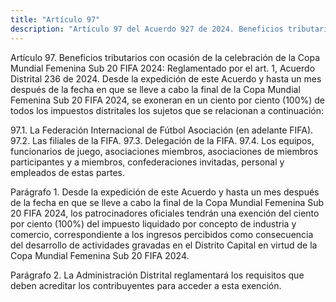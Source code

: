 ```yaml
---
title: "Artículo 97"
description: "Artículo 97 del Acuerdo 927 de 2024. Beneficios tributarios con ocasión de la celebración de la Copa Mundial Femenina Sub 20 FIFA 2024..."
---
```


Artículo 97. Beneficios tributarios con ocasión de la celebración de la Copa Mundial Femenina Sub 20 FIFA 2024: Reglamentado por el art. 1, Acuerdo Distrital 236 de 2024. Desde la expedición de este Acuerdo y hasta un mes después de la fecha en que se lleve a cabo la final de la Copa Mundial Femenina Sub 20 FIFA 2024, se exoneran en un ciento por ciento (100%) de todos los impuestos distritales los sujetos que se relacionan a continuación:
 
97.1.    La Federación Internacional de Fútbol Asociación (en adelante FIFA).
97.2.    Las filiales de la FIFA.
97.3.    Delegación de la FIFA.
97.4.    Los equipos, funcionarios de juego, asociaciones miembros, asociaciones de miembros participantes y a miembros, confederaciones invitadas, personal y empleados de estas partes.
 
Parágrafo 1. Desde la expedición de este Acuerdo y hasta un mes después de la fecha en que se lleve a cabo la final de la Copa Mundial Femenina Sub 20 FIFA 2024, los patrocinadores oficiales tendrán una exención del ciento por ciento (100%) del impuesto liquidado por concepto de industria y comercio, correspondiente a los ingresos percibidos como consecuencia del desarrollo de actividades gravadas en el Distrito Capital en virtud de la Copa Mundial Femenina Sub 20 FIFA 2024.
 
Parágrafo 2. La Administración Distrital reglamentará los requisitos que deben acreditar los contribuyentes para acceder a esta exención.